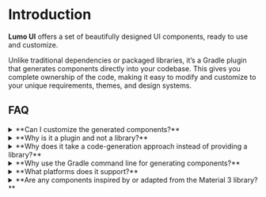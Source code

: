 # Introduction

**Lumo UI** offers a set of beautifully designed UI components, ready to use and customize.

Unlike traditional dependencies or packaged libraries, it’s a Gradle plugin that generates components directly into your codebase. This gives you complete ownership of the code, making it easy to modify and customize to your unique requirements, themes, and design systems.

## FAQ

<details>
  <summary>**Can I customize the generated components?**</summary>
  Yes, the generated components are part of your codebase, giving you full control
  to customize, extend, adapt, and perform fixes as needed.
</details>

<details>
  <summary>**Why is it a plugin and not a library?**</summary>
  It generates UI components directly into your codebase, giving you complete ownership
  and the flexibility to customize them to suit your specific design needs, free
  from external dependency constraints.
</details>

<details>
  <summary>
    **Why does it take a code-generation approach instead of providing a library?**
  </summary>
  The code-generation approach ensures that all components are part of your codebase,
  giving you full ownership and the ability to customize, extend, or adapt them to
  your specific design and functional needs without being tied to external dependencies.
</details>

<details>
  <summary>
    **Why use the Gradle command line for generating components?**
  </summary>
  The Gradle command line (`./gradlew`) works across platforms like macOS, Windows,
  and Linux, eliminating the need to install additional tools to run the plugin.
</details>

<details>
  <summary>**What platforms does it support?**</summary>
  It supports Android projects built with Jetpack Compose. Most components are also
  compatible with Compose Multiplatform, though some manual adjustments may be needed.
  Full Compose Multiplatform support with seamless integration is coming soon.
</details>

<details>
  <summary>
    **Are any components inspired by or adapted from the Material 3 library?**
  </summary>
  Yes, some components are inspired by or adapted from the Material 3 library. They’ve
  been modified to align with the Lumo UI design system, making them highly customizable
  and adaptable to your specific needs.
</details>
